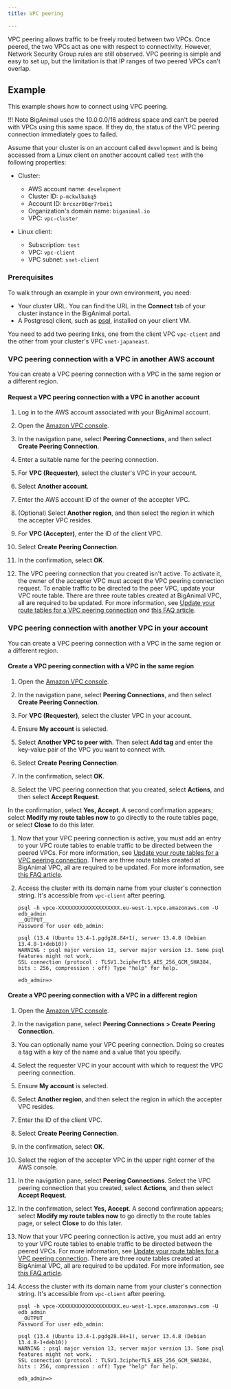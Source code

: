 ```yaml
---
title: VPC peering

---
```



VPC peering allows traffic to be freely routed between two VPCs. Once peered, the two VPCs act as one with respect to connectivity. However, Network Security Group rules are still observed. VPC peering is simple and easy to set up, but the limitation is that IP ranges of two peered VPCs can't overlap.

## Example
This example shows how to connect using VPC peering. 

!!! Note
    BigAnimal uses the 10.0.0.0/16 address space and can't be peered with VPCs using this same space. If they do, the status of the VPC peering connection immediately goes to failed. 

Assume that your cluster is on an account called `development` and is being accessed from a Linux client on another account called `test` with the following properties:

-   Cluster:
    -   AWS account name: `development`
    -   Cluster ID: `p-mckwlbakq5` 
    -   Account ID: `brcxzr08qr7rbei1` 
    -   Organization's domain name: `biganimal.io` 
    -   VPC: `vpc-cluster`


-   Linux client:
    -   Subscription: `test`
    -   VPC: `vpc-client`
    -   VPC subnet: `snet-client`
    

### Prerequisites

To walk through an example in your own environment, you need:

-   Your cluster URL. You can find the URL in the **Connect** tab of your cluster instance in the BigAnimal portal.
-   A Postgresql client, such as [psql](https://www.postgresql.org/download/), installed on your client VM.

You need to add two peering links, one from the client VPC `vpc-client` and the other from your cluster's VPC `vnet-japaneast`. 

### VPC peering connection with a VPC in another AWS account

You can create a VPC peering connection with a VPC in the same region or a different region.

#### Request a VPC peering connection with a VPC in another account

1. Log in to the AWS account associated with your BigAnimal account.

1. Open the [Amazon VPC console](https://console.aws.amazon.com/vpc/).

1. In the navigation pane, select **Peering Connections**, and then select **Create Peering Connection**.

1. Enter a suitable name for the peering connection.

1. For **VPC (Requester)**, select the cluster's VPC in your account.

1. Select **Another account**.

1. Enter the AWS account ID of the owner of the accepter VPC.

1. (Optional) Select **Another region**, and then select the region in which the accepter VPC resides.
 
1. For **VPC (Accepter)**, enter the ID of the client VPC.

1. Select **Create Peering Connection**.

1. In the confirmation, select **OK**.

1. The VPC peering connection that you created isn't active. To activate it, the owner of the accepter VPC must accept the VPC peering connection request. To enable traffic to be directed to the peer VPC, update your VPC route table. There are three route tables created at BigAnimal VPC, all are required to be updated. For more information, see [Update your route tables for a VPC peering connection](https://docs.aws.amazon.com/vpc/latest/peering/vpc-peering-routing.html) and [this FAQ article](https://support.biganimal.com/hc/en-us/articles/6935474150425-How-to-connect-BigAnimal-cluster-with-private-connectivity-at-AWS).

### VPC peering connection with another VPC in your account 

You can create a VPC peering connection with a VPC in the same region or a different region.

#### Create a VPC peering connection with a VPC in the same region

1. Open the [Amazon VPC console](https://console.aws.amazon.com/vpc/).

1. In the navigation pane, select **Peering Connections**, and then select **Create Peering Connection**.

1. For **VPC (Requester)**, select the cluster VPC in your account.

1. Ensure **My account** is selected. 
 
1. Select **Another VPC to peer with**. Then select **Add tag** and enter the key-value pair of the VPC you want to connect with.

1. Select **Create Peering Connection**.

1. In the confirmation, select **OK**.

1. Select the VPC peering connection that you created, select **Actions**, and then select **Accept Request**.

 In the confirmation, select **Yes, Accept**. A second confirmation appears; select **Modify my route tables now** to go directly to the route tables page, or select **Close** to do this later.

1. Now that your VPC peering connection is active, you must add an entry to your VPC route tables to enable traffic to be directed between the peered VPCs. For more information, see [Update your route tables for a VPC peering connection](https://docs.aws.amazon.com/vpc/latest/peering/vpc-peering-routing.html). There are three route tables created at BigAnimal VPC, all are required to be updated. For more information, see [this FAQ article](https://support.biganimal.com/hc/en-us/articles/6935474150425-How-to-connect-BigAnimal-cluster-with-private-connectivity-at-AWS).

1. Access the cluster with its domain name from your cluster's connection string. It's accessible from `vpc-client` after peering.

   ```shell    
   psql -h vpce-XXXXXXXXXXXXXXXXXXXX.eu-west-1.vpce.amazonaws.com -U edb_admin      
   __OUTPUT__
   Password for user edb_admin: 

   psql (13.4 (Ubuntu 13.4-1.pgdg28.84+1), server 13.4.8 (Debian 13.4.8-1+deb10)) 
   WARNING : psql major version 13, server major version 13. Some psql features might not work. 
   SSL connection (protocol : TLSV1.3cipherTLS_AES_256_GCM_SHA384, bits : 256, compression : off) Type "help" for help. 

   edb_admin=>
   ```

#### Create a VPC peering connection with a VPC in a different region

1. Open the [Amazon VPC console](https://console.aws.amazon.com/vpc/).

1. In the navigation pane, select **Peering Connections > Create Peering Connection**.

1. You can optionally name your VPC peering connection. Doing so creates a tag with a key of the name and a value that you specify.

1. Select the requester VPC in your account with which to request the VPC peering connection.

1. Ensure **My account** is selected.

1. Select **Another region**, and then select the region in which the accepter VPC resides.

1. Enter the ID of the client VPC.

1. Select **Create Peering Connection**.

1. In the confirmation, select **OK**.

1. Select the region of the accepter VPC in the upper right corner of the AWS console.

1. In the navigation pane, select **Peering Connections**. Select the VPC peering connection that you created, select **Actions**, and then select **Accept Request**.

1. In the confirmation, select **Yes, Accept**. A second confirmation appears; select **Modify my route tables now** to go directly to the route tables page, or select **Close** to do this later.
 
1. Now that your VPC peering connection is active, you must add an entry to your VPC route tables to enable traffic to be directed between the peered VPCs. For more information, see [Update your route tables for a VPC peering connection](https://docs.aws.amazon.com/vpc/latest/peering/vpc-peering-routing.html). There are three route tables created at BigAnimal VPC, all are required to be updated. For more information, see [this FAQ article](https://support.biganimal.com/hc/en-us/articles/6935474150425-How-to-connect-BigAnimal-cluster-with-private-connectivity-at-AWS).
 
1. Access the cluster with its domain name from your cluster's connection string. It's accessible from `vpc-client` after peering.

   ```shell 
   psql -h vpce-XXXXXXXXXXXXXXXXXXXX.eu-west-1.vpce.amazonaws.com -U edb_admin      
   __OUTPUT__
   Password for user edb_admin: 

   psql (13.4 (Ubuntu 13.4-1.pgdg28.84+1), server 13.4.8 (Debian 13.4.8-1+deb10)) 
   WARNING : psql major version 13, server major version 13. Some psql features might not work. 
   SSL connection (protocol : TLSV1.3cipherTLS_AES_256_GCM_SHA384, bits : 256, compression : off) Type "help" for help. 

   edb_admin=>
   ```

